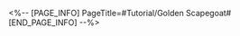 <%-- [PAGE_INFO]
PageTitle=#Tutorial/Golden Scapegoat#
[END_PAGE_INFO] --%>
{{Tutorial
|sort      = 611401
|title     = Golden Scapegoat
|subtitle  = 
|type      = 
|about     = 
|image1    = Tutorial Golden Scapegoat 1.png{{subst:void|<!--$UPLOAD:<<SpriteOutput/TutorialPic/TutorialPage_611401.png>-<Tutorial Golden Scapegoat 1.png>-<Tutorial Files>>-->}}
|text1     = Use the holy flame in hand to {{Color|h|nobold=1|light up the altar}} and bring light to this world!
|image2    = Tutorial Golden Scapegoat 2.png{{subst:void|<!--$UPLOAD:<<SpriteOutput/TutorialPic/TutorialPage_611402.png>-<Tutorial Golden Scapegoat 2.png>-<Tutorial Files>>-->}}
|text2     = Watch out! {{Color|h|nobold=1|Your each and every move}} will be {{Color|h|nobold=1|recorded}} by the shadows in the void. When fate's footsteps {{Color|h|nobold=1|returns to zero}}, an enshadowed version of you will manifest as an enemy and {{Color|h|nobold=1|process along the fate you have etched into being...}}
|image3    = Tutorial Golden Scapegoat 3.png{{subst:void|<!--$UPLOAD:<<SpriteOutput/TutorialPic/TutorialPage_611404.png>-<Tutorial Golden Scapegoat 3.png>-<Tutorial Files>>-->}}
|text3     = The enshadowed version of you is a foe that will strictly {{Color|h|nobold=1|follow your previous actions}} and {{Color|h|nobold=1|advance}} accordingly {{Color|h|nobold=1|until the recorded steps have ended}}. {{Color|h|nobold=1|Remember: Do not make contact with them.}}
|image4    = Tutorial Golden Scapegoat 4.png{{subst:void|<!--$UPLOAD:<<SpriteOutput/TutorialPic/TutorialPage_611403.png>-<Tutorial Golden Scapegoat 4.png>-<Tutorial Files>>-->}}
|text4     = The {{Color|h|nobold=1|Ancient Crystalline Controllers}} you find on the path can alter the state of the flooring that has the same energy color. Use them to help you reach the altar.
}}